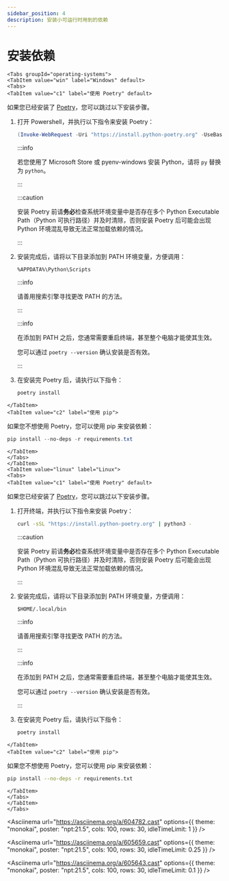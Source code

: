```yaml
---
sidebar_position: 4
description: 安装小可运行时用到的依赖
---
```



# 安装依赖

```mdx-code-block
<Tabs groupId="operating-systems">
<TabItem value="win" label="Windows" default>
<Tabs>
<TabItem value="c1" label="使用 Poetry" default>
```

如果您已经安装了 [Poetry](https://python-poetry.org/)，您可以跳过以下安装步骤。

1.  打开 Powershell，并执行以下指令来安装 Poetry：

    ```powershell
    (Invoke-WebRequest -Uri "https://install.python-poetry.org" -UseBasicParsing).Content | py -
    ```

    :::info

    若您使用了 Microsoft Store 或 pyenv-windows 安装 Python，请将 `py` 替换为 `python`。

    :::

    :::caution

    安装 Poetry 前请**务必**检查系统环境变量中是否存在多个 Python Executable Path（Python 可执行路径）并及时清除，否则安装 Poetry 后可能会出现 Python 环境混乱导致无法正常加载依赖的情况。

    :::

2.  安装完成后，请将以下目录添加到 PATH 环境变量，方便调用：

    ```
    %APPDATA%\Python\Scripts
    ```

    :::info

    请善用搜索引擎寻找更改 PATH 的方法。

    :::

    :::info

    在添加到 PATH 之后，您通常需要重启终端，甚至整个电脑才能使其生效。

    您可以通过 `poetry --version` 确认安装是否有效。

    :::

3.  在安装完 Poetry 后，请执行以下指令：

    ```powershell
    poetry install
    ```

```mdx-code-block
</TabItem>
<TabItem value="c2" label="使用 pip">
```

如果您不想使用 Poetry，您可以使用 pip 来安装依赖：

```powershell
pip install --no-deps -r requirements.txt
```

```mdx-code-block
</TabItem>
</Tabs>
</TabItem>
<TabItem value="linux" label="Linux">
<Tabs>
<TabItem value="c1" label="使用 Poetry" default>
```

如果您已经安装了 [Poetry](https://python-poetry.org/)，您可以跳过以下安装步骤。

1.  打开终端，并执行以下指令来安装 Poetry：

    ```sh
    curl -sSL "https://install.python-poetry.org" | python3 -
    ```

    :::caution

    安装 Poetry 前请**务必**检查系统环境变量中是否存在多个 Python Executable Path（Python 可执行路径）并及时清除，否则安装 Poetry 后可能会出现 Python 环境混乱导致无法正常加载依赖的情况。

    :::

2.  安装完成后，请将以下目录添加到 PATH 环境变量，方便调用：

    ```
    $HOME/.local/bin
    ```

    :::info

    请善用搜索引擎寻找更改 PATH 的方法。

    :::

    :::info

    在添加到 PATH 之后，您通常需要重启终端，甚至整个电脑才能使其生效。

    您可以通过 `poetry --version` 确认安装是否有效。

    :::

3.  在安装完 Poetry 后，请执行以下指令：

    ```sh
    poetry install
    ```

```mdx-code-block
</TabItem>
<TabItem value="c2" label="使用 pip">
```

如果您不想使用 Poetry，您可以使用 pip 来安装依赖：

```sh
pip install --no-deps -r requirements.txt
```

```mdx-code-block
</TabItem>
</Tabs>
</TabItem>
</Tabs>
```

<Asciinema
url="https://asciinema.org/a/604782.cast"
options={{ theme: "monokai", poster: "npt:21.5", cols: 100, rows: 30, idleTimeLimit: 1 }}
/>

<Asciinema
url="https://asciinema.org/a/605659.cast"
options={{ theme: "monokai", poster: "npt:21.5", cols: 100, rows: 30, idleTimeLimit: 0.25 }}
/>

<Asciinema
url="https://asciinema.org/a/605643.cast"
options={{ theme: "monokai", poster: "npt:21.5", cols: 100, rows: 30, idleTimeLimit: 0.1 }}
/>
